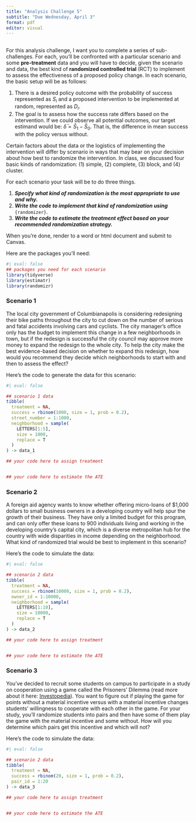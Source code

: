```yaml
---
title: "Analysis Challenge 5"
subtitle: "Due Wednesday, April 3"
format: pdf
editor: visual
---
```


## 

For this analysis challenge, I want you to complete a series of sub-challenges. For each, you'll be confronted with a particular scenario and some **pre-treatment** data and you will have to decide, given the scenario and data, the best kind of **randomized controlled trial** (RCT) to implement to assess the effectiveness of a proposed policy change. In each scenario, the basic setup will be as follows:

1.  There is a desired policy outcome with the probability of success represented as $S_i$ and a proposed intervention to be implemented at random, represented as $D_i$.
2.  The goal is to assess how the success rate differs based on the intervention. If we could observe all potential outcomes, our target estimand would be: $\bar\delta = \bar S_1 - \bar S_0$. That is, the difference in mean success with the policy versus without.

Certain factors about the data or the logistics of implementing the intervention will differ by scenario in ways that may bear on your decision about how best to randomize the intervention. In class, we discussed four basic kinds of randomization: (1) simple, (2) complete, (3) block, and (4) cluster.

For each scenario your task will be to do three things.

1.  ***Specify what kind of randomization is the most appropriate to use and why.***
2.  ***Write the code to implement that kind of randomization using*** `{randomizer}`.
3.  ***Write the code to estimate the treatment effect based on your recommended randomization strategy.***

When you're done, render to a word or html document and submit to Canvas.

Here are the packages you'll need:

```r
#| eval: false
## packages you need for each scenario
library(tidyverse)
library(estimatr)
library(randomizr)
```

### Scenario 1

The local city government of Columbianapolis is considering redesigning their bike paths throughout the city to cut down on the number of serious and fatal accidents involving cars and cyclists. The city manager's office only has the budget to implement this change in a few neighborhoods in town, but if the redesign is successful the city council may approve more money to expand the redesign to the whole city. To help the city make the best evidence-based decision on whether to expand this redesign, how would you recommend they decide which neighborhoods to start with and then to assess the effect?

Here's the code to generate the data for this scenario:

```r
#| eval: false

## scenario 1 data
tibble(
  treatment = NA,
  success = rbinom(1000, size = 1, prob = 0.2),
  street_number = 1:1000,
  neighborhood = sample(
    LETTERS[1:5], 
    size = 1000, 
    replace = T
  )
) -> data_1

## your code here to assign treatment


## your code here to estimate the ATE


```

### Scenario 2

A foreign aid agency wants to know whether offering micro-loans of \$1,000 dollars to small business owners in a developing country will help spur the growth of their business. They have only a limited budget for this program, and can only offer these loans to 900 individuals living and working in the developing country's capital city, which is a diverse metropolitan hub for the country with wide disparities in income depending on the neighborhood. What kind of randomized trial would be best to implement in this scenario?

Here's the code to simulate the data:

```r
#| eval: false

## scenario 2 data
tibble(
  treatment = NA,
  success = rbinom(10000, size = 1, prob = 0.2),
  owner_id = 1:10000,
  neighborhood = sample(
    LETTERS[1:10], 
    size = 10000, 
    replace = T
  )
) -> data_2

## your code here to assign treatment


## your code here to estimate the ATE


```

### Scenario 3

You've decided to recruit some students on campus to participate in a study on cooperation using a game called the Prisoners' Dilemma (read more about it here: [Investopedia](https://www.investopedia.com/terms/p/prisoners-dilemma.asp#:~:text=The%20prisoner's%20dilemma%20presents%20a,parties%20choose%20to%20co%2Doperate.)). You want to figure out if playing the game for points without a material incentive versus with a material incentive changes students' willingness to cooperate with each other in the game. For your study, you'll randomize students into pairs and then have some of them play the game with the material incentive and some without. How will you determine which pairs get this incentive and which will not?

Here's the code to simulate the data:

```r
#| eval: false

## scenario 2 data
tibble(
  treatment = NA,
  success = rbinom(20, size = 1, prob = 0.2),
  pair_id = 1:20
) -> data_3

## your code here to assign treatment


## your code here to estimate the ATE


```
